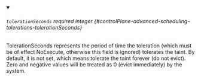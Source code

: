 
<details className="config-field" data-expandable="false" open>
<summary>

###### `tolerationSeconds` <span className="config-field-required" data-required="false">required</span> <span className="config-field-type">integer</span> <span className="config-field-default"></span> <span className="config-field-enum"></span> {#controlPlane-advanced-scheduling-tolerations-tolerationSeconds}

TolerationSeconds represents the period of time the toleration (which must be
of effect NoExecute, otherwise this field is ignored) tolerates the taint. By default,
it is not set, which means tolerate the taint forever (do not evict). Zero and
negative values will be treated as 0 (evict immediately) by the system.

</summary>



</details>
